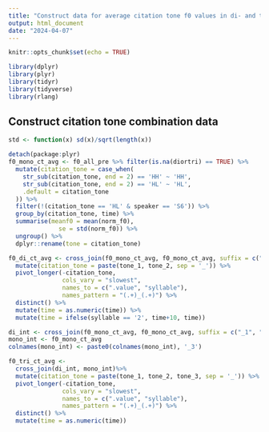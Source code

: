 ```yaml
---
title: "Construct data for average citation tone f0 values in di- and tri-syllabic contexts"
output: html_document
date: "2024-04-07"
---
```


```r
knitr::opts_chunk$set(echo = TRUE)

library(dplyr)
library(plyr)
library(tidyr)
library(tidyverse)
library(rlang)
```

## Construct citation tone combination data
```r
std <- function(x) sd(x)/sqrt(length(x))

detach(package:plyr)
f0_mono_ct_avg <- f0_all_pre %>% filter(is.na(diortri) == TRUE) %>% 
  mutate(citation_tone = case_when(
    str_sub(citation_tone, end = 2) == 'HH' ~ 'HH',
    str_sub(citation_tone, end = 2) == 'HL' ~ 'HL',
    .default = citation_tone
  )) %>% 
  filter(!(citation_tone == 'HL' & speaker == 'S6')) %>% 
  group_by(citation_tone, time) %>% 
  summarise(meanf0 = mean(norm_f0),
              se = std(norm_f0)) %>% 
  ungroup() %>% 
  dplyr::rename(tone = citation_tone)

f0_di_ct_avg <- cross_join(f0_mono_ct_avg, f0_mono_ct_avg, suffix = c("_1", "_2")) %>% 
  mutate(citation_tone = paste(tone_1, tone_2, sep = '_')) %>% 
  pivot_longer(-citation_tone,
               cols_vary = "slowest",
               names_to = c(".value", "syllable"),
               names_pattern = "(.+)_(.+)") %>% 
  distinct() %>% 
  mutate(time = as.numeric(time)) %>% 
  mutate(time = ifelse(syllable == '2', time+10, time))

di_int <- cross_join(f0_mono_ct_avg, f0_mono_ct_avg, suffix = c("_1", "_2")) %>% distinct()
mono_int <- f0_mono_ct_avg
colnames(mono_int) <- paste0(colnames(mono_int), '_3')

f0_tri_ct_avg <- 
  cross_join(di_int, mono_int)%>% 
  mutate(citation_tone = paste(tone_1, tone_2, tone_3, sep = '_')) %>% 
  pivot_longer(-citation_tone,
               cols_vary = "slowest",
               names_to = c(".value", "syllable"),
               names_pattern = "(.+)_(.+)") %>% 
  distinct() %>% 
  mutate(time = as.numeric(time))
```
